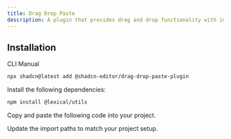 ```yaml
---
title: Drag Drop Paste
description: A plugin that provides drag and drop functionality with image paste support.
---
```


<ComponentPreview
  name="drag-drop-paste-plugin-demo"
  className="[&_.preview>[data-orientation=vertical]]:sm:max-w-[70%]"
  description="A plugin that provides drag and drop functionality with image paste support."
/>

## Installation

<Tabs defaultValue="cli">

<TabsList>
  <TabsTrigger value="cli">CLI</TabsTrigger>
  <TabsTrigger value="manual">Manual</TabsTrigger>
</TabsList>

<TabsContent value="cli">

```bash
npx shadcn@latest add @shadcn-editor/drag-drop-paste-plugin
```

</TabsContent>

<TabsContent value="manual">

<Steps>

<Step>Install the following dependencies:</Step>

```bash
npm install @lexical/utils
```

<Step>Copy and paste the following code into your project.</Step>

<ComponentSource name="drag-drop-paste-plugin" />

<Step>Update the import paths to match your project setup.</Step>

</Steps>

</TabsContent>

</Tabs>
